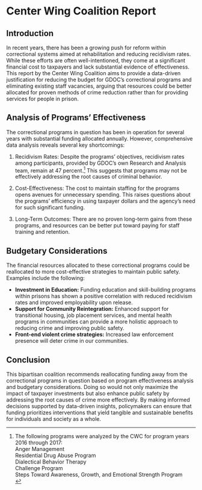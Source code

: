 # Center Wing Coalition Report

## Introduction

In recent years, there has been a growing push for reform within correctional systems aimed at rehabilitation and reducing recidivism rates. While these efforts are often well-intentioned, they come at a significant financial cost to taxpayers and lack substantial evidence of effectiveness. This report by the Center Wing Coalition aims to provide a data-driven justification for reducing the budget for GDOC’s correctional programs  and eliminating existing staff vacancies, arguing that resources could be better allocated for proven methods of crime reduction rather than for providing services for people in prison.

## Analysis of Programs' Effectiveness

The correctional programs in question has been in operation for several years with substantial funding allocated annually. However, comprehensive data analysis reveals several key shortcomings:

1. Recidivism Rates: Despite the programs' objectives, recidivism rates among participants, provided by GDOC’s own Research and Analysis team, remain at 47 percent.[^longnote] This suggests that programs may not be effectively addressing the root causes of criminal behavior.

[^longnote]: The following programs were analyzed by the CWC for program years 2016 through 2017:\
Anger Management\
Residential Drug Abuse Program\
Dialectical Behavior Therapy\
Challenge Program\
Steps Toward Awareness, Growth, and Emotional Strength Program\

2. Cost-Effectiveness: The cost to maintain staffing for the programs opens avenues for unnecessary spending. This raises questions about the programs' efficiency in using taxpayer dollars and the agency’s need for such significant funding.

3. Long-Term Outcomes: There are no proven long-term gains from these programs, and resources can be better put toward paying for staff training and retention.

## Budgetary Considerations

The financial resources allocated to these correctional programs could be reallocated to more cost-effective strategies to maintain public safety. Examples include the following:

* **Investment in Education:** Funding education and skill-building programs within prisons has shown a positive correlation with reduced recidivism rates and improved employability upon release.
* **Support for Community Reintegration:** Enhanced support for transitional housing, job placement services, and mental health programs in communities can provide a more holistic approach to reducing crime and improving public safety.
* **Front-end violent crime strategies:** Increased law enforcement presence will deter crime in our communities.

## Conclusion

This bipartisan coalition recommends reallocating funding away from the correctional programs in question based on program effectiveness analysis and budgetary considerations. Doing so would not only maximize the impact of taxpayer investments but also enhance public safety by addressing the root causes of crime more effectively. By making informed decisions supported by data-driven insights, policymakers can ensure that funding prioritizes interventions that yield tangible and sustainable benefits for individuals and society as a whole.